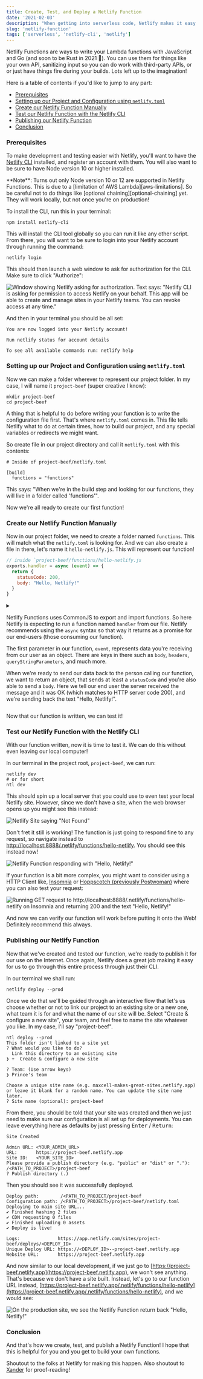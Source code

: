 ```yaml
---
title: Create, Test, and Deploy a Netlify Function
date: '2021-02-03'
description: "When getting into serverless code, Netlify makes it easy with Netlify Functions. Let's see how we can create the smallest function!"
slug: 'netlify-function'
tags: ['serverless', 'netlify-cli', 'netlify']
---
```



Netlify Functions are ways to write your Lambda functions with JavaScript and Go (and soon to be Rust in 2021 🦀).
You can use them for things like your own API, sanitizing input so you can do work with third-party APIs, or
or just have things fire during your builds. Lots left up to the imagination!

Here is a table of contents if you'd like to jump to any part:

- [Prerequisites](#prerequisites)
- [Setting up our Project and Configuration using `netlify.toml`](#setting-up-our-project-and-configuration-using-netlifytoml)
- [Create our Netlify Function Manually](#create-our-netlify-function-manually)
- [Test our Netlify Function with the Netlify CLI](#test-our-netlify-function-with-the-netlify-cli)
- [Publishing our Netlify Function](#publishing-our-netlify-function)
- [Conclusion](#conclusion)

### Prerequisites

To make development and testing easier with Netlify, you'll want to have the [Netlify CLI][netlify-cli] installed,
and register an account with them. You will also want to be sure to have Node version 10 or higher installed.

<Callout>
**Note**: Turns out only Node version 10 or 12 are supported in Netlify Functions.
This is due to a [limitation of AWS Lambda][aws-limitations]. So be careful not to do things
like [optional chaining][optional-chaining] yet. They will work locally, but not once you're on production!
</Callout>

To install the CLI, run this in your terminal:

```text
npm install netlify-cli
```

This will install the CLI tool globally so you can run it like any other script. From there,
you will want to be sure to login into your Netlify account through running the command:

```shell
netlify login
```

This should then launch a web window to ask for authorization for the CLI. Make sure
to click "Authorize":

![Window showing Netlify asking for authorization. Text says: "Netlify CLI is asking for permission to access Netlify on your behalf. This app will be able to create and manage sites in your Netlify teams. You can revoke access at any time."](../../../assets/authorize-netlify.png)

And then in your terminal you should be all set:

```text
You are now logged into your Netlify account!

Run netlify status for account details

To see all available commands run: netlify help
```

### Setting up our Project and Configuration using `netlify.toml`

Now we can make a folder wherever to represent our project folder. In my case,
I will name it `project-beef` (super creative I know):

```shell
mkdir project-beef
cd project-beef
```

A thing that is helpful to do before writing your function is to write the configuration file first.
That's where `netlify.toml` comes in. This file tells Netlify what to do at certain times, how to build
our project, and any special variables or redirects we might want.

So create file in our project directory and call it `netlify.toml` with this contents:

```shell
# Inside of project-beef/netlify.toml

[build]
  functions = "functions"
```

This says: "When we're in the build step and looking for our functions, they will live in a folder called 'functions'".

Now we're all ready to create our first function!

### Create our Netlify Function Manually

Now in our project folder, we need to create a folder named `functions`. This will match what
the `netlify.toml` is looking for. And we can also create a file in there, let's name it `hello-netlify.js`.
This will represent our function!

```js
// inside `project-beef/functions/hello-netlify.js
exports.handler = async (event) => {
  return {
    statusCode: 200,
    body: "Hello, Netlify!"
  }
}
```

<details>
  <summary className="text-lg" dangerouslySetInnerHTML={{ __html: "This function when we run it will return us the value: \"Hello, Netlify!\". If you're interested in more detail on how this works, feel free to click on this text to expand\."}}/>
  
  Netlify Functions uses CommonJS to export and import functions. So here Netlify is expecting to
  run a function named `handler` from our file. Netlify recommends using the `async` syntax so
  that way it returns as a promise for our end-users (those consuming our function).

  The first parameter in our function, `event`, represents data you're receiving from our user as an object.
  There are keys in there such as `body`, `headers`, `queryStringParameters`, and much more.

  When we're ready to send our data back to the person calling our function, we want to return an object,
  that sends at least a `statusCode` and you're also able to send a `body`. Here we tell our end user the server
  received the message and it was OK (which matches to HTTP server code 200), and we're sending back
  the text "Hello, Netlify!".
</details>

Now that our function is written, we can test it!

### Test our Netlify Function with the Netlify CLI

With our function written, now it is time to test it. We can do this without even leaving our local computer!

In our terminal in the project root, `project-beef`, we can run:

```shell
netlify dev
# or for short
ntl dev
```

This should spin up a local server that you could use to even test your
local Netlify site. However, since we don't have a site, when the web browser
opens up you might see this instead:

![Netlify Site saying "Not Found"](../../../assets/netlify-site-not-found.png)

Don't fret it still is working! The function is just going to respond
fine to any request, so navigate instead to [http://localhost:8888/.netlify/functions/hello-netlify](http://localhost:8888/.netlify/functions/hello-netlify).
You should see this instead now!

![Netlify Function responding with "Hello, Netlify!"](../../../assets/netlify-function-response.png)

If your function is a bit more complex, you might want to consider using a HTTP Client like,
[Insomnia][insomnia-client] or [Hoppscotch (previously Postwoman)][hoppscotch-client] where you
can also test your request:

![Running GET request to http://localhost:8888/.netlify/functions/hello-netlify on Insomnia and returning 200 and the text "Hello, Netlify!"](../../../assets/insomnia-response.png)

And now we can verify our function will work before putting it onto the Web! Definitely recommend this always.

### Publishing our Netlify Function

Now that we've created and tested our function, we're ready to publish it for our use on the Internet.
Once again, Netlify does a great job making it easy for us to go through this entire process through
just their CLI.

In our terminal we shall run:

```shell
netlify deploy --prod
```

Once we do that we'll be guided through an interactive flow that let's us choose whether or not
to link our project to an existing site or a new one, what team it is for and what the name of our site will be.
Select "Create & configure a new site", your team, and feel free to name the site whatever you like. In my case,
I'll say "project-beef".

```text
ntl deploy --prod
This folder isn't linked to a site yet
? What would you like to do?
  Link this directory to an existing site
❯ +  Create & configure a new site

? Team: (Use arrow keys)
❯ Prince's team

Choose a unique site name (e.g. maxcell-makes-great-sites.netlify.app) 
or leave it blank for a random name. You can update the site name later.
? Site name (optional): project-beef
```

From there, you should be told that your site was created and then we just
need to make sure our configuration is all set up for deployments. You can
leave everything here as defaults by just pressing <kbd>Enter</kbd> / <kbd>Return</kbd>:

```text
Site Created

Admin URL: <YOUR_ADMIN_URL>
URL:       https://project-beef.netlify.app
Site ID:   <YOUR_SITE_ID>
Please provide a publish directory (e.g. "public" or "dist" or "."):
/<PATH_TO_PROJECT>/project-beef
? Publish directory (.)
```

Then you should see it was successfully deployed.

```text
Deploy path:        /<PATH_TO_PROJECT/project-beef
Configuration path: /<PATH_TO_PROJECT>/project-beef/netlify.toml
Deploying to main site URL...
✔ Finished hashing 2 files
✔ CDN requesting 0 files
✔ Finished uploading 0 assets
✔ Deploy is live!

Logs:              https://app.netlify.com/sites/project-beef/deploys/<DEPLOY_ID>
Unique Deploy URL: https://<DEPLOY_ID>--project-beef.netlify.app
Website URL:       https://project-beef.netlify.app
```

And now similar to our local development, if we just go to [https://project-beef.netlify.app](https://project-beef.netlify.app),
we won't see anything. That's because we don't have a site built. Instead, let's go to our function
URL instead, [https://project-beef.netlify.app/.netlify/functions/hello-netlify](https://project-beef.netlify.app/.netlify/functions/hello-netlify), and we would see:

![On the production site, we see the Netlify Function return back "Hello, Netlify!"](../../../assets/netlify-prod-function-response.png)


### Conclusion

And that's how we create, test, and publish a Netlify Function! I hope that this is helpful 
for you and you get to build your own functions.

Shoutout to the folks at Netlify for making this happen. Also shoutout to [Xander][xander-twitter] for proof-reading!

[netlify-cli]: https://github.com/netlify/cli
[aws-limitations]: https://docs.aws.amazon.com/lambda/latest/dg/lambda-runtimes.html
[optional-chaining]: https://developer.mozilla.org/en-US/docs/Web/JavaScript/Reference/Operators/Optional_chaining
[insomnia-client]: https://insomnia.rest/
[hoppscotch-client]: https://hoppscotch.io/
[xander-twitter]: https://twitter.com/XandyDandy
